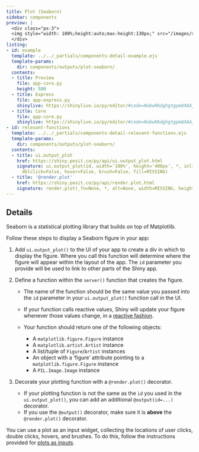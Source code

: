 ```yaml
---
title: Plot (Seaborn)
sidebar: components
preview: |
  <div class="px-3">
  <img style="width: 100%;height:auto;max-height:130px;" src="/images/seaborn.jpg">
  </div>
listing:
- id: example
  template: ../../_partials/components-detail-example.ejs
  template-params:
    dir: components/outputs/plot-seaborn/
  contents:
  - title: Preview
    file: app-core.py
    height: 500
  - title: Express
    file: app-express.py
    shinylive: https://shinylive.io/py/editor/#code=NobwRAdghgtgpmAXAAjFADugdOgnmAGlQGMB7CAFzkqVQGJkAxASQA0BZAURQCU4B3AE4BLKsigBncRGScAHukFwJUjOgA6EYTHSlBFZBLhQARnpmTDECZoBmg0jGTooAG3iD01AOYBXYdbI2rr6yK6kUAAmAPpeEH4BNhD2joYAFgG4QTp6BgCCmERKEJFwgkT+mppq0f7IALzI-jhQ3nDRtq7+kQAUmsgDTcJYAei+FNESrsKlgn2Q6oTIiwByvjAmZciktsgmiYtEAIzHAAynRABMpwCUBP2DzaTjYxPo4RTz76QUi3cDdAAPIDNDcqiU4LsjIIAG5lHqjcZEZ4UV5EIwqYTkG6IB4DAACxVmOA+fRkgwpbgo9UWeWQAGVjGZBDIMhIKKRvIJYNsZHEEjIzJEsjBJFIAsgubAJFhFnjkDcAcD5aVdt9PjilSDyRSBvz-IFGuEorEfAaJD0wTrdVA5A0rDK2ajSZEoBQoPV9YkiHIaWAhbhoqKVNFvIc9ol6oiKFgIJarbrBrasEYJhRRK44PMAApuDzIbNmg5gBOJ8RyFNwCZyVymOCuebsMXIHreMEl+WUiup6K4WubBuLADCz0of07gyUFF8LPLWvBantBXQPRq-nRZTh5WQpRMvm89QAKoJfHArUswBRcF5aJe4HIKGAAL4AXSAA
  - title: Core
    file: app-core.py
    shinylive: https://shinylive.io/py/editor/#code=NobwRAdghgtgpmAXAAjFADugdOgnmAGlQGMB7CAFzkqVQEsZ1SAnC5AZzigCMWJko7DhHYAdCADNmpGMnRQANvGbpqAcwCudEcgZNWyBaSgATAPqqIm7WMnTZ7ABbbcuxizYBBTEWbUTcMxEWuLiGOhmWsgAvMhaOFBqcGYSClomABTiyDlxdFja6BoUZuwKdAHMWZCihMi1AHIaMNyByKQSyNw2tUQAjP0ADINEAEyDAJQE2bnxpMVFJehGFNXLpBS1UzkAxAA8e+IToRABnZzMAG6BGYXFRPMUi0Sc7Ox05BOIMzkAAn6nQI4FZZfi5cGKCjRWqeZAAZS4vGY-Gc7AopDUzFg7X4lms-F4JlcMEEQm0yExsHYWFqP2QE12BzpZzkIK+jMOYPBOTxWh0sSMpgs6j57Ayxy53KgAA8YsJqainiCTFAKFBorybERpdCwITcGYSW8zGpel0bNE7hQsBBxRLubkZVhOCUKHQKAo4NUAAqKZTIb0inpge0OgTS51wErShQ8OAKaoAWVJyAyamOIbpEIjLrMuFjrQTtQAwvNKFss7k-BQNMjwxyTuE5d50BlwpE6C9AtcgsgAtwNGpogAVZgaOASupgCi4VS0adwaUUMAAXwAukA
- id: relevant-functions
  template: ../../_partials/components-detail-relevant-functions.ejs
  template-params:
    dir: components/outputs/plot-seaborn/
  contents:
  - title: ui.output_plot
    href: https://shiny.posit.co/py/api/ui.output_plot.html
    signature: ui.output_plot(id, width='100%', height='400px', *, inline=False, click=False,
      dblclick=False, hover=False, brush=False, fill=MISSING)
  - title: '@render.plot'
    href: https://shiny.posit.co/py/api/render.plot.html
    signature: render.plot(_fn=None, *, alt=None, width=MISSING, height=MISSING, **kwargs)
---
```


:::{#example}
:::

:::{#relevant-functions}
:::

## Details

Seaborn is a statistical plotting library that builds on top of Matplotlib.

Follow these steps to display a Seaborn figure in your app:


  1. Add `ui.output_plot()` to the UI of your app to create a div in which to display the figure.
  Where you call this function will determine where the figure will appear within the layout of the app.
  The `id` parameter you provide will be used to link to other parts of the Shiny app.

  2. Define a function within the `server()` function that creates the figure.

      - The name of the function should be the same value you passed into the `id` parameter
        in your `ui.output_plot()` function call in the UI.

      - If your function calls reactive values, Shiny will update your figure whenever those values change, in a [reactive fashion](https://shiny.posit.co/py/docs/reactive-programming.html).

      - Your function should return one of the following objects:</li>

          - A `matplotlib.figure.Figure` instance
          - A `matplotlib.artist.Artist` instance
          - A list/tuple of `Figure`/`Artist` instances
          - An object with a ‘figure’ attribute pointing to a `matplotlib.figure.Figure` instance
          - A `PIL.Image.Image` instance

  3. Decorate your plotting function with a `@render.plot()` decorator.

      - If your plotting function is not the same as the `id` you used in the `ui.output_plot()`, you can add an additional `@output(id=...)` decorator.
      - If you use the `@output()` decorator, make sure it is __above__ the `@render.plot()` decorator.

You can use a plot as an input widget, collecting the locations of user clicks, double clicks, hovers, and brushes. To do this, follow the instructions provided for [plots as inputs](plot-matplotlib.html#plots-as-inputs).

:::{#variations}
:::
